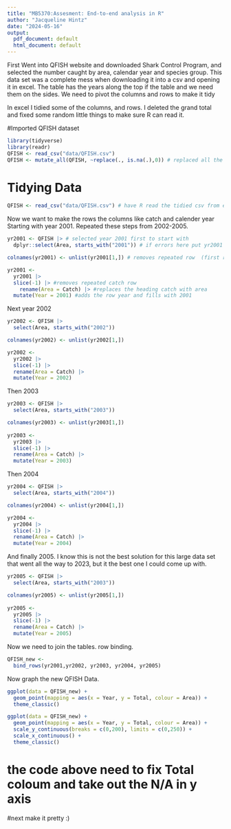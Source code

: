 ```yaml
---
title: "MB5370:Assesment: End-to-end analysis in R"
author: "Jacqueline Hintz"
date: "2024-05-16"
output:
  pdf_document: default
  html_document: default
---
```


First Went into QFISH website and downloaded Shark Control Program, and selected the number caught by area, calendar year and species group. 
This data set was a complete mess when downloading it into a csv and opening it in excel. The table has the years along the top if the table and we need them on the sides. We need to pivot the columns and rows to make it tidy

In excel I tidied some of the columns, and rows. I deleted the grand total and fixed some random little things to make sure R can read it.

#Imported QFISH dataset
```r
library(tidyverse)
library(readr)
QFISH <- read_csv("data/QFISH.csv")
QFISH <- mutate_all(QFISH, ~replace(., is.na(.),0)) # replaced all the N/As with zeros
```

# Tidying Data

```r
QFISH <- read_csv("data/QFISH.csv") # have R read the tidied csv from excel that was imported
```


Now we want to make the rows the columns like catch and calender year 
Starting with year 2001. Repeated these steps from 2002-2005.
```r
yr2001 <- QFISH |> # selected year 2001 first to start with
  dplyr::select(Area, starts_with("2001")) # if errors here put yr2001 infront of Area then comma,

colnames(yr2001) <- unlist(yr2001[1,]) # removes repeated row  (first row- year)

yr2001 <-
  yr2001 |>
  slice(-1) |> #removes repeated catch row
    rename(Area = Catch) |> #replaces the heading catch with area
  mutate(Year = 2001) #adds the row year and fills with 2001
```

Next year 2002
```r
yr2002 <- QFISH |> 
  select(Area, starts_with("2002"))

colnames(yr2002) <- unlist(yr2002[1,]) 

yr2002 <-
  yr2002 |>
  slice(-1) |> 
  rename(Area = Catch) |> 
  mutate(Year = 2002)
```

Then 2003
```r
yr2003 <- QFISH |>
  select(Area, starts_with("2003"))

colnames(yr2003) <- unlist(yr2003[1,])
 
yr2003 <- 
  yr2003 |> 
  slice(-1) |>
  rename(Area = Catch) |>
  mutate(Year = 2003)
```



Then 2004
```r
yr2004 <- QFISH |> 
  select(Area, starts_with("2004")) 

colnames(yr2004) <- unlist(yr2004[1,]) 

yr2004 <-
  yr2004 |>
  slice(-1) |> 
  rename(Area = Catch) |> 
  mutate(Year = 2004)
```

And finally 2005. I know this is not the best solution for this large data set that went all the way to 2023, but it the best one I could come up with. 
```r
yr2005 <- QFISH |>
  select(Area, starts_with("2003"))

colnames(yr2005) <- unlist(yr2005[1,])
 
yr2005 <- 
  yr2005 |> 
  slice(-1) |>
  rename(Area = Catch) |>
  mutate(Year = 2005)
```


Now we need to join the tables. row binding. 
```r
QFISH_new <- 
  bind_rows(yr2001,yr2002, yr2003, yr2004, yr2005)
```


Now graph the new QFISH Data.
```r
ggplot(data = QFISH_new) +
  geom_point(mapping = aes(x = Year, y = Total, colour = Area)) + 
  theme_classic()
```
```r
ggplot(data = QFISH_new) +
  geom_point(mapping = aes(x = Year, y = Total, colour = Area)) +
  scale_y_continuous(breaks = c(0,200), limits = c(0,250)) +
  scale_x_continuous() +
  theme_classic()
```
# the code above need to fix Total coloum and take out the N/A in y axis



#next make it pretty :)




